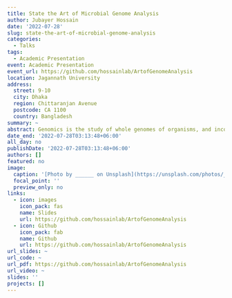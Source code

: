 ```yaml
---
title: State the Art of Microbial Genome Analysis
author: Jubayer Hossain
date: '2022-07-28'
slug: state-the-art-of-microbial-genome-analysis
categories:
  - Talks
tags:
  - Academic Presentation
event: Academic Presentation
event_url: https://github.com/hossainlab/ArtofGenomeAnalysis
location: Jagannath University
address:
  street: 9-10
  city: Dhaka 
  region: Chittaranjan Avenue
  postcode: CA 1100
  country: Bangladesh
summary: ~
abstract: Genomics is the study of whole genomes of organisms, and incorporates elements from ge- netics. Genomics uses a combination of recombinant DNA, DNA sequencing methods, and bioinformatics to sequence, assemble, and analyse the structure and function of genomes. Genomics have become an inter-disciplinary(Computer Science, Statistics, Biology) sci- ence. The genomic data analysis steps typically include data collection, quality check and cleaning, processing, modeling, visualization and reporting.
date_end: '2022-07-28T03:13:48+06:00'
all_day: no
publishDate: '2022-07-28T03:13:48+06:00'
authors: []
featured: no
image:
  caption: '[Photo by ______ on Unsplash](https://unsplash.com/photos/______)'
  focal_point: ''
  preview_only: no
links:
  - icon: images
    icon_pack: fas
    name: Slides
    url: https://github.com/hossainlab/ArtofGenomeAnalysis
  - icon: Github
    icon_pack: fab
    name: Github
    url: https://github.com/hossainlab/ArtofGenomeAnalysis
url_slides: ~
url_code: ~
url_pdf: https://github.com/hossainlab/ArtofGenomeAnalysis
url_video: ~
slides: ''
projects: []
---
```

